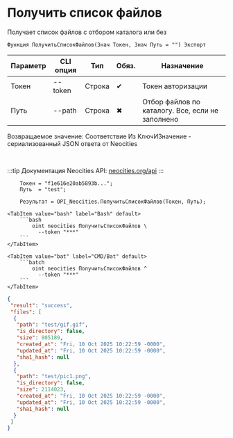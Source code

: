 ﻿---
sidebar_position: 4
description: Получить список файлов и другие функции для работы с Neocities в Открытом пакете интеграций - бесплатной open-source библиотеке интеграций для 1С:Предприятие 8, OneScript и CLI
keywords: [1C, 1С, 1С:Предприятие, 1С:Предприятие 8.3, API, Интеграция, Сервисы, Обмен, OneScript, CLI, Neocities]
---


# Получить список файлов
 Получает список файлов с отбором каталога или без



`Функция ПолучитьСписокФайлов(Знач Токен, Знач Путь = "") Экспорт`

  | Параметр | CLI опция | Тип | Обяз. | Назначение |
  |-|-|-|-|-|
  | Токен | --token | Строка | &#x2714; | Токен авторизации |
  | Путь | --path | Строка | &#x2716; | Отбор файлов по каталогу. Все, если не заполнено |

  
  Возвращаемое значение:   Соответствие Из КлючИЗначение - сериализованный JSON ответа от Neocities

<br/>

:::tip
Документация Neocities API: [neocities.org/api](https://neocities.org/api)
:::
<br/>


```bsl title="Пример использования для 1С:Предприятие/OneScript"
    Токен = "f1e616e20ab5893b...";
    Путь  = "test";

    Результат = OPI_Neocities.ПолучитьСписокФайлов(Токен, Путь);
```
    

 <Tabs>
  
    <TabItem value="bash" label="Bash" default>
        ```bash
            oint neocities ПолучитьСписокФайлов \
              --token "***"
        ```
    </TabItem>
  
    <TabItem value="bat" label="CMD/Bat" default>
        ```batch
            oint neocities ПолучитьСписокФайлов ^
              --token "***"
        ```
    </TabItem>
</Tabs>


```json title="Результат"
{
 "result": "success",
 "files": [
  {
   "path": "test/gif.gif",
   "is_directory": false,
   "size": 805189,
   "created_at": "Fri, 10 Oct 2025 10:22:59 -0000",
   "updated_at": "Fri, 10 Oct 2025 10:22:59 -0000",
   "sha1_hash": null
  },
  {
   "path": "test/pic1.png",
   "is_directory": false,
   "size": 2114023,
   "created_at": "Fri, 10 Oct 2025 10:22:59 -0000",
   "updated_at": "Fri, 10 Oct 2025 10:22:59 -0000",
   "sha1_hash": null
  }
 ]
}
```
